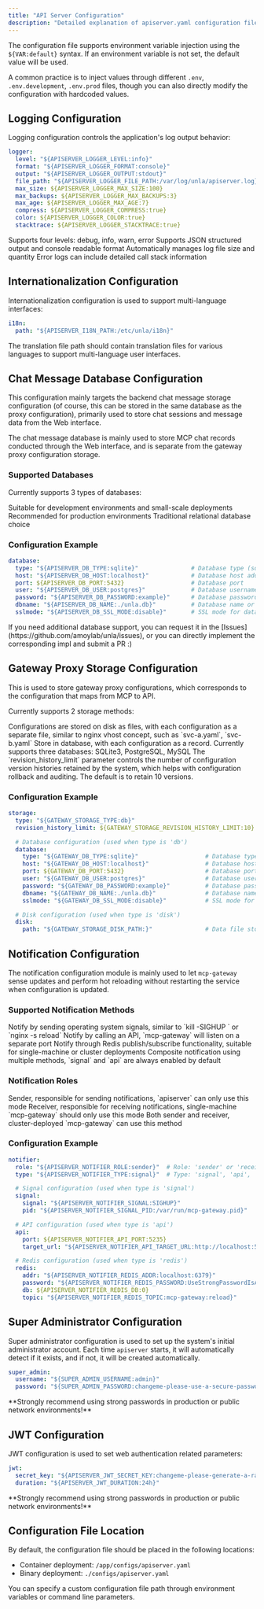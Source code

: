 ```yaml
---
title: "API Server Configuration"
description: "Detailed explanation of apiserver.yaml configuration file"
---
```


The configuration file supports environment variable injection using the `${VAR:default}` syntax. If an environment variable is not set, the default value will be used.

A common practice is to inject values through different `.env`, `.env.development`, `.env.prod` files, though you can also directly modify the configuration with hardcoded values.

## Logging Configuration

Logging configuration controls the application's log output behavior:

```yaml
logger:
  level: "${APISERVER_LOGGER_LEVEL:info}"                                         # Log level: debug, info, warn, error
  format: "${APISERVER_LOGGER_FORMAT:console}"                                    # Log format: json, console
  output: "${APISERVER_LOGGER_OUTPUT:stdout}"                                     # Output method: stdout, file
  file_path: "${APISERVER_LOGGER_FILE_PATH:/var/log/unla/apiserver.log}"          # Log file path (when output is file)
  max_size: ${APISERVER_LOGGER_MAX_SIZE:100}                                      # Maximum log file size (MB)
  max_backups: ${APISERVER_LOGGER_MAX_BACKUPS:3}                                  # Number of backup files to retain
  max_age: ${APISERVER_LOGGER_MAX_AGE:7}                                          # Backup file retention days
  compress: ${APISERVER_LOGGER_COMPRESS:true}                                     # Whether to compress backup files
  color: ${APISERVER_LOGGER_COLOR:true}                                           # Whether to use colors in console output
  stacktrace: ${APISERVER_LOGGER_STACKTRACE:true}                                 # Whether error logs include stack traces
```

<CardGroup cols={2}>
  <Card title="Log Levels" icon="chart-line">
    Supports four levels: debug, info, warn, error
  </Card>
  <Card title="Output Format" icon="file-text">
    Supports JSON structured output and console readable format
  </Card>
  <Card title="File Rotation" icon="refresh">
    Automatically manages log file size and quantity
  </Card>
  <Card title="Stack Trace" icon="bug">
    Error logs can include detailed call stack information
  </Card>
</CardGroup>

## Internationalization Configuration

Internationalization configuration is used to support multi-language interfaces:

```yaml
i18n:
  path: "${APISERVER_I18N_PATH:/etc/unla/i18n}"                                   # Translation file path
```

<Note>
The translation file path should contain translation files for various languages to support multi-language user interfaces.
</Note>

## Chat Message Database Configuration

This configuration mainly targets the backend chat message storage configuration (of course, this can be stored in the same database as the proxy configuration), primarily used to store chat sessions and message data from the Web interface.

<Note>
The chat message database is mainly used to store MCP chat records conducted through the Web interface, and is separate from the gateway proxy configuration storage.
</Note>

### Supported Databases

Currently supports 3 types of databases:

<CardGroup cols={3}>
  <Card title="SQLite3" icon="database">
    Suitable for development environments and small-scale deployments
  </Card>
  <Card title="PostgreSQL" icon="elephant">
    Recommended for production environments
  </Card>
  <Card title="MySQL" icon="mysql">
    Traditional relational database choice
  </Card>
</CardGroup>

### Configuration Example

```yaml
database:
  type: "${APISERVER_DB_TYPE:sqlite}"               # Database type (sqlite, postgres, mysql)
  host: "${APISERVER_DB_HOST:localhost}"            # Database host address
  port: ${APISERVER_DB_PORT:5432}                   # Database port
  user: "${APISERVER_DB_USER:postgres}"             # Database username
  password: "${APISERVER_DB_PASSWORD:example}"      # Database password
  dbname: "${APISERVER_DB_NAME:./unla.db}"          # Database name or file path
  sslmode: "${APISERVER_DB_SSL_MODE:disable}"       # SSL mode for database connection
```

<Tip>
If you need additional database support, you can request it in the [Issues](https://github.com/amoylab/unla/issues), or you can directly implement the corresponding impl and submit a PR :)
</Tip>

## Gateway Proxy Storage Configuration

This is used to store gateway proxy configurations, which corresponds to the configuration that maps from MCP to API.

Currently supports 2 storage methods:

<AccordionGroup>
  <Accordion icon="folder" title="disk storage">
    Configurations are stored on disk as files, with each configuration as a separate file, similar to nginx vhost concept, such as `svc-a.yaml`, `svc-b.yaml`
  </Accordion>
  <Accordion icon="database" title="db storage">
    Store in database, with each configuration as a record. Currently supports three databases: SQLite3, PostgreSQL, MySQL
  </Accordion>
</AccordionGroup>

<Note>
The `revision_history_limit` parameter controls the number of configuration version histories retained by the system, which helps with configuration rollback and auditing. The default is to retain 10 versions.
</Note>

### Configuration Example

```yaml
storage:
  type: "${GATEWAY_STORAGE_TYPE:db}"                                      # Storage type: db, disk
  revision_history_limit: ${GATEWAY_STORAGE_REVISION_HISTORY_LIMIT:10}    # Number of version histories to retain

  # Database configuration (used when type is 'db')
  database:
    type: "${GATEWAY_DB_TYPE:sqlite}"                   # Database type (sqlite, postgres, mysql)
    host: "${GATEWAY_DB_HOST:localhost}"                # Database host address
    port: ${GATEWAY_DB_PORT:5432}                       # Database port
    user: "${GATEWAY_DB_USER:postgres}"                 # Database username
    password: "${GATEWAY_DB_PASSWORD:example}"          # Database password
    dbname: "${GATEWAY_DB_NAME:./unla.db}"              # Database name or file path
    sslmode: "${GATEWAY_DB_SSL_MODE:disable}"           # SSL mode for database connection

  # Disk configuration (used when type is 'disk')
  disk:
    path: "${GATEWAY_STORAGE_DISK_PATH:}"               # Data file storage path
```

## Notification Configuration

The notification configuration module is mainly used to let `mcp-gateway` sense updates and perform hot reloading without restarting the service when configuration is updated.

### Supported Notification Methods

<CardGroup cols={2}>
  <Card title="signal" icon="bell">
    Notify by sending operating system signals, similar to `kill -SIGHUP <pid>` or `nginx -s reload`
  </Card>
  <Card title="api" icon="api">
    Notify by calling an API, `mcp-gateway` will listen on a separate port
  </Card>
  <Card title="redis" icon="database">
    Notify through Redis publish/subscribe functionality, suitable for single-machine or cluster deployments
  </Card>
  <Card title="composite" icon="puzzle-piece">
    Composite notification using multiple methods, `signal` and `api` are always enabled by default
  </Card>
</CardGroup>

### Notification Roles

<Steps>
  <Step title="sender">
    Sender, responsible for sending notifications, `apiserver` can only use this mode
  </Step>
  <Step title="receiver">
    Receiver, responsible for receiving notifications, single-machine `mcp-gateway` should only use this mode
  </Step>
  <Step title="both">
    Both sender and receiver, cluster-deployed `mcp-gateway` can use this method
  </Step>
</Steps>

### Configuration Example

```yaml
notifier:
  role: "${APISERVER_NOTIFIER_ROLE:sender}"  # Role: 'sender' or 'receiver'
  type: "${APISERVER_NOTIFIER_TYPE:signal}"  # Type: 'signal', 'api', 'redis' or 'composite'

  # Signal configuration (used when type is 'signal')
  signal:
    signal: "${APISERVER_NOTIFIER_SIGNAL:SIGHUP}"                       # Signal to send
    pid: "${APISERVER_NOTIFIER_SIGNAL_PID:/var/run/mcp-gateway.pid}"    # PID file path

  # API configuration (used when type is 'api')
  api:
    port: ${APISERVER_NOTIFIER_API_PORT:5235}                                           # API port
    target_url: "${APISERVER_NOTIFIER_API_TARGET_URL:http://localhost:5235/_reload}"    # Reload endpoint

  # Redis configuration (used when type is 'redis')
  redis:
    addr: "${APISERVER_NOTIFIER_REDIS_ADDR:localhost:6379}"                             # Redis address
    password: "${APISERVER_NOTIFIER_REDIS_PASSWORD:UseStrongPasswordIsAGoodPractice}"   # Redis password
    db: ${APISERVER_NOTIFIER_REDIS_DB:0}                                                # Redis database number
    topic: "${APISERVER_NOTIFIER_REDIS_TOPIC:mcp-gateway:reload}"                       # Redis publish/subscribe topic
```


## Super Administrator Configuration

Super administrator configuration is used to set up the system's initial administrator account. Each time `apiserver` starts, it will automatically detect if it exists, and if not, it will be created automatically.

```yaml
super_admin:
  username: "${SUPER_ADMIN_USERNAME:admin}"                                     # Super administrator username
  password: "${SUPER_ADMIN_PASSWORD:changeme-please-use-a-secure-password}"     # Super administrator password (please change in production)
```

<Warning>
**Strongly recommend using strong passwords in production or public network environments!**
</Warning>

## JWT Configuration

JWT configuration is used to set web authentication related parameters:

```yaml
jwt:
  secret_key: "${APISERVER_JWT_SECRET_KEY:changeme-please-generate-a-random-secret}"  # JWT secret key (please change in production)
  duration: "${APISERVER_JWT_DURATION:24h}"                                           # Token validity period
```

<Warning>
**Strongly recommend using strong passwords in production or public network environments!**
</Warning>

## Configuration File Location

By default, the configuration file should be placed in the following locations:

- Container deployment: `/app/configs/apiserver.yaml`
- Binary deployment: `./configs/apiserver.yaml`

You can specify a custom configuration file path through environment variables or command line parameters.
